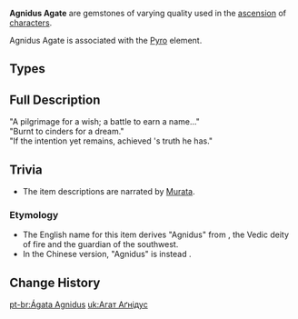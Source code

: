 {{Terminology Infobox
|image        = <gallery>
Item Agnidus Agate Sliver.png|Sliver
Item Agnidus Agate Fragment.png|Fragment
Item Agnidus Agate Chunk.png|Chunk
Item Agnidus Agate Gemstone.png|Gemstone
</gallery>
|type         = Item Groups
|type2        = Ascension Gems
|type3        = Character Ascension Materials
|source1      = [[Normal Bosses]]:
{{Pages by Category List|Drops Agnidus Agate Sliver&Normal Bosses}}
|source2      = [[Weekly Bosses]]:
{{Pages by Category List|Drops Agnidus Agate Sliver&Weekly Bosses}}
|source3      = [[Souvenir Shop]]
|source4      = [[Alchemy]]
}}
'''Agnidus Agate''' are gemstones of varying quality used in the [[Characters#Ascensions|ascension]] of [[character]]s.

Agnidus Agate is associated with the [[Pyro]] element.

==Types==
{{Material Quality
|2=Agnidus Agate Sliver
|3=Agnidus Agate Fragment
|4=Agnidus Agate Chunk
|5=Agnidus Agate Gemstone
}}

==Full Description==
"A pilgrimage for a wish; a battle to earn a name..."<br />
"Burnt to cinders for a dream."<br />
"If the intention yet remains, achieved {{Obf|--}}'s truth he has."

==Trivia==
*The item descriptions are narrated by [[Murata]].
===Etymology===
*The English name for this item derives "Agnidus" from {{w|Agni}}, the Vedic deity of fire and the guardian of the southwest.
*In the Chinese version, "Agnidus" is instead {{Lang|mini=1|zh=燃愿|zh_rm=Rányuàn|zh_tl=Burning Wish; Raising [One's] Hope}}.

==Change History==
{{Change History|1.0}}
[[Category:Agnidus Agate| ]]

[[pt-br:Ágata Agnidus]]
[[uk:Агат Аґнідус]]